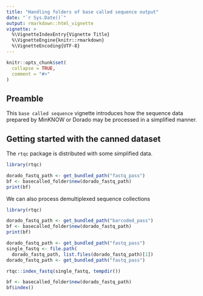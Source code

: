 ```yaml
---
title: "Handling folders of base called sequence output"
date: "`r Sys.Date()`"
output: rmarkdown::html_vignette
vignette: >
  %\VignetteIndexEntry{Vignette Title}
  %\VignetteEngine{knitr::rmarkdown}
  %\VignetteEncoding{UTF-8}
---
```


```r
knitr::opts_chunk$set(
  collapse = TRUE,
  comment = "#>"
)
```

## Preamble

This `base called sequence` vignette introduces how the sequence data prepared
by MinKNOW or Dorado may be processed in a simplified manner.

## Getting started with the canned dataset

The `rtqc` package is distributed with some simplified data.

```r
library(rtqc)

dorado_fastq_path <- get_bundled_path("fastq_pass")
bf <- basecalled_folder$new(dorado_fastq_path)
print(bf)
```

We can also process demultiplexed sequence collections

```r
library(rtqc)

dorado_fastq_path <- get_bundled_path("barcoded_pass")
bf <- basecalled_folder$new(dorado_fastq_path)
print(bf)
```


```r

dorado_fastq_path <- get_bundled_path("fastq_pass")
single_fastq <- file.path(
  dorado_fastq_path, list.files(dorado_fastq_path)[1])
dorado_fastq_path <- get_bundled_path("fastq_pass")

rtqc::index_fastq(single_fastq, tempdir())

bf <- basecalled_folder$new(dorado_fastq_path)
bf$index()
```
